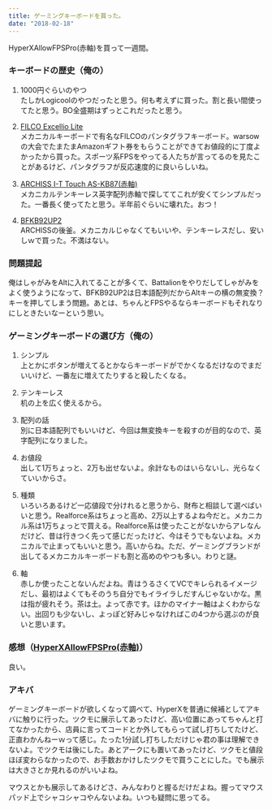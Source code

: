 ```yaml
---
title: ゲーミングキーボードを買った。
date: "2018-02-18"
---
```


HyperXAllowFPSPro(赤軸)を買って一週間。

### キーボードの歴史（俺の）

1. 1000円ぐらいのやつ  
たしかLogicoolのやつだったと思う。何も考えずに買った。割と長い間使ってたと思う。BO全盛期はずっとこれだったと思う。

2. [FILCO Excellio Lite](http://www.diatec.co.jp/products/det.php?prod_c=674)  
メカニカルキーボードで有名なFILCOのパンタグラフキーボード。warsowの大会でたまたまAmazonギフト券をもらうことができてお値段的に丁度よかったから買った。スポーツ系FPSをやってる人たちが言ってるのを見たことがあるけど、パンタグラフが反応速度的に良いらしいね。

3. [ARCHISS I-T Touch AS-KB87(赤軸)](http://www.archisite.co.jp/products/archiss/i-ttouch-keyboard/as_kb87/)  
メカニカルテンキーレス英字配列赤軸で探しててこれが安くてシンプルだった。一番長く使ってたと思う。半年前ぐらいに壊れた。おつ！

4. [BFKB92UP2](http://bit-trade-one.co.jp/product/bitferrous/bfkb92up2/)  
ARCHISSの後釜。メカニカルじゃなくてもいいや、テンキーレスだし、安いしｗで買った。不満はない。

### 問題提起

俺はしゃがみをAltに入れてることが多くて、Battalionをやりだしてしゃがみをよく使うようになって、BFKB92UP2は日本語配列だからAltキーの横の無変換？キーを押してしまう問題。あとは、ちゃんとFPSやるならキーボードもそれなりにしときたいなーという思い。

### ゲーミングキーボードの選び方（俺の）

1. シンプル  
上とかにボタンが増えてるとかならキーボードがでかくなるだけなのでまだいいけど、一番左に増えてたりすると殺したくなる。

2. テンキーレス  
机の上を広く使えるから。

3. 配列の話  
別に日本語配列でもいいけど、今回は無変換キーを殺すのが目的なので、英字配列になりました。

4. お値段  
出して1万ちょっと、2万も出せないよ。余計なものはいらないし、光らなくていいからさ。

5. 種類  
いろいろあるけど一応値段で分けれると思うから、財布と相談して選べばいいと思う。Realforce系はちょっと高め、2万以上するよね今だと。メカニカル系は1万ちょっとで買える。Realforce系は使ったことがないからアレなんだけど、昔は行きつく先って感じだったけど、今はそうでもないよね。メカニカルで止まってもいいと思う。高いからね。ただ、ゲーミングブランドが出してるメカニカルキーボードも割と高めのやつも多い。わりと謎。

6. 軸  
赤しか使ったことないんだよね。青はうるさくてVCでキレられるイメージだし、最初はよくてもそのうち自分でもイライラしだすんじゃないかな。黒は指が疲れそう。茶は土。よって赤です。ほかのマイナー軸はよくわからない。出回りも少ないし、よっぽど好みじゃなければこの4つから選ぶのが良いと思います。

### 感想（[HyperXAllowFPSPro(赤軸)](https://www.hyperxgaming.com/jp/keyboards/alloy-fps-mechanical-gaming-keyboard?partnum=HX-KB4RD1-US/R1)）

良い。

### アキバ

ゲーミングキーボードが欲しくなって調べて、HyperXを普通に候補としてアキバに触りに行った。ツクモに展示してあったけど、高い位置にあってちゃんと打てなかったから、店員に言ってコードとか外してもらって試し打ちしてたけど、正直わかんねーｗって感じ。たった1分試し打ちしただけじゃ君の事は理解できないよ。でツクモは後にした。あとアークにも置いてあったけど、ツクモと値段ほぼ変わらなかったので、お手数おかけしたツクモで買うことにした。でも展示は大きさとか見れるのがいいよね。

マウスとかも展示してあるけどさ、みんなわりと握るだけだよね。握ってマウスパッド上でシャコシャコやんないよね。いつも疑問に思ってる。
